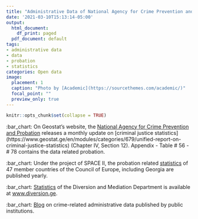 ```yaml
---
title: "Administrative Data of National Agency for Crime Prevention and Probation"
date: '2021-03-10T15:13:14-05:00'
output:
  html_document:
    df_print: paged
  pdf_document: default
tags:
- administrative data
- data
- probation
- statistics
categories: Open data
image:
  placement: 1
  caption: "Photo by [Academic](https://sourcethemes.com/academic/)"
  focal_point: ""
  preview_only: true
---
```


```r
knitr::opts_chunk$set(collapse = TRUE)
```


:bar_chart: On Geostat's website, the [National Agency for Crime Prevention and Probation](https://www.facebook.com/CenterforCrimePrevention) releases a monthly update on [criminal justice statistics] (https://www.geostat.ge/en/modules/categories/679/unified-report-on-criminal-justice-statistics) (Chapter IV, Section 12). Appendix - Table # 56 - # 78 contains the data related probation.

:bar_chart: Under the project of SPACE II, the probation related [statistics](https://wp.unil.ch/space/space-ii/annual-reports/) of 47 member countries of the Council of Europe, including Georgia are published yearly. 

:bar_chart: [Statistics](http://diversion.ge/?action=page&pid=52&lang=geo) of the Diversion and Mediation Department is available at [www.diversion.ge](http://www.diversion.ge/?action=page&pid=51&lang=eng). 

:bar_chart: [Blog](https://temurgugushvili.ge/ka/category/%E1%83%90%E1%83%93%E1%83%9B%E1%83%98%E1%83%9C%E1%83%98%E1%83%A1%E1%83%A2%E1%83%A0%E1%83%90%E1%83%AA%E1%83%98%E1%83%A3%E1%83%9A%E1%83%98-%E1%83%9B%E1%83%9D%E1%83%9C%E1%83%90%E1%83%AA%E1%83%94%E1%83%9B%E1%83%94%E1%83%91%E1%83%98/) on crime-related administrative data published by public institutions. 






